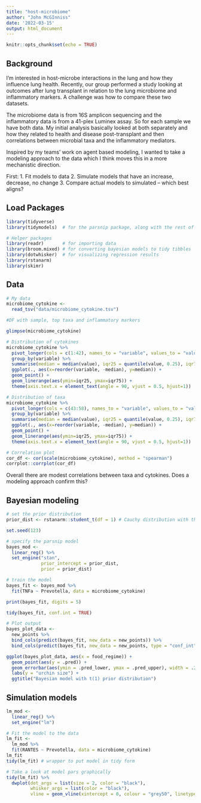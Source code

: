 ```yaml
---
title: "host-microbiome"
author: "John McGInniss"
date: '2022-03-15'
output: html_document
---
```


```r
knitr::opts_chunk$set(echo = TRUE)
```

## Background

I'm interested in host-microbe interactions in the lung and how they influence lung health. Recently, our group performed a study looking at outcomes after lung transplant in relation to the lung  microbiome and inflammatory markers. A challenge was how to compare these two datasets.

The microbiome data is from 16S amplicon sequencing and the inflammatory data is from a 41-plex Luminex assay. So for each sample we have both data. My initial analysis basically looked at both separately and how they related to health and disease post-transplant and then correlations between microbial taxa and the inflammatory mediators. 

Inspired by my teams' work on agent based modeling, I wanted to take a modeling approach to the data which I think moves this in a more mechanistic direction. 

First:
1. Fit models to data
2. Simulate models that have an increase, decrease, no change
3. Compare actual models to simulated -- which best aligns?


## Load Packages
```r
library(tidyverse)
library(tidymodels)  # for the parsnip package, along with the rest of tidymodels

# Helper packages
library(readr)       # for importing data
library(broom.mixed) # for converting bayesian models to tidy tibbles
library(dotwhisker)  # for visualizing regression results
library(rstanarm)
library(skimr)
```

## Data

```r
# My data
microbiome_cytokine <- 
  read_tsv("data/microbiome_cytokine.tsv")

#DF with sample, top taxa and inflammatory markers

glimpse(microbiome_cytokine)

# Distribution of cytokines
microbiome_cytokine %>% 
  pivot_longer(cols = c(1:42), names_to = "variable", values_to = "value") %>% 
  group_by(variable) %>% 
  summarise(median = median(value), iqr25 = quantile(value, 0.25), iqr75 = quantile(value, 0.75)) %>% 
  ggplot(., aes(x=reorder(variable, -median), y=median)) + 
  geom_point() + 
  geom_linerange(aes(ymin=iqr25, ymax=iqr75)) +
  theme(axis.text.x = element_text(angle = 90, vjust = 0.5, hjust=1))

# Distribution of taxa
microbiome_cytokine %>% 
  pivot_longer(cols = c(43:58), names_to = "variable", values_to = "value") %>% 
  group_by(variable) %>% 
  summarise(median = median(value), iqr25 = quantile(value, 0.25), iqr75 = quantile(value, 0.75)) %>% 
  ggplot(., aes(x=reorder(variable, -median), y=median)) + 
  geom_point() + 
  geom_linerange(aes(ymin=iqr25, ymax=iqr75)) +
  theme(axis.text.x = element_text(angle = 90, vjust = 0.5, hjust=1))

# Correlation plot
cor_df <- cor(scale(microbiome_cytokine), method = "spearman")
corrplot::corrplot(cor_df)

```
Overall there are modest correlations between taxa and cytokines. Does a modeling approach confirm this?


## Bayesian modeling
```r
# set the prior distribution
prior_dist <- rstanarm::student_t(df = 1) # Cauchy distribution with thick tails

set.seed(123)

# specify the parsnip model
bayes_mod <-   
  linear_reg() %>% 
  set_engine("stan", 
             prior_intercept = prior_dist, 
             prior = prior_dist) 

# train the model
bayes_fit <- bayes_mod %>% 
  fit(TNFa ~ Prevotella, data = microbiome_cytokine)

print(bayes_fit, digits = 5)

tidy(bayes_fit, conf.int = TRUE)

# Plot output
bayes_plot_data <- 
  new_points %>% 
  bind_cols(predict(bayes_fit, new_data = new_points)) %>% 
  bind_cols(predict(bayes_fit, new_data = new_points, type = "conf_int"))

ggplot(bayes_plot_data, aes(x = food_regime)) + 
  geom_point(aes(y = .pred)) + 
  geom_errorbar(aes(ymin = .pred_lower, ymax = .pred_upper), width = .2) + 
  labs(y = "urchin size") + 
  ggtitle("Bayesian model with t(1) prior distribution")
```

## Simulation models
```r
lm_mod <- 
  linear_reg() %>% 
  set_engine("lm")

# Fit the model to the data
lm_fit <- 
  lm_mod %>% 
  fit(RANTES ~ Prevotella, data = microbiome_cytokine)
lm_fit
tidy(lm_fit) # wrapper to put model in tidy form

# Take a look at model pars graphically
tidy(lm_fit) %>% 
  dwplot(dot_args = list(size = 2, color = "black"),
         whisker_args = list(color = "black"),
         vline = geom_vline(xintercept = 0, colour = "grey50", linetype = 2))
```


